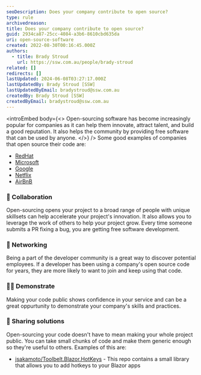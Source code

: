 ```yaml
---
seoDescription: Does your company contribute to open source?
type: rule
archivedreason:
title: Does your company contribute to open source?
guid: 2934ca87-25cc-4084-a3b6-8610cbd635da
uri: open-source-software
created: 2022-08-30T00:16:45.000Z
authors:
  - title: Brady Stroud
    url: https://ssw.com.au/people/brady-stroud
related: []
redirects: []
lastUpdated: 2024-06-08T03:27:17.000Z
lastUpdatedBy: Brady Stroud [SSW]
lastUpdatedByEmail: bradystroud@ssw.com.au
createdBy: Brady Stroud [SSW]
createdByEmail: bradystroud@ssw.com.au
---
```


<introEmbed
  body={<>
Open-sourcing software has become increasingly popular for companies as it can help them innovate, attract talent, and build a good reputation. It also helps the community by providing free software that can be used by anyone.
  </>}
/>
Some good examples of companies that open source their code are:

- [RedHat](https://redhatofficial.github.io/)
- [Microsoft](https://opensource.microsoft.com/)
- [Google](https://opensource.google/)
- [Netflix](https://netflix.github.io/)
- [AirBnB](https://airbnb.io/projects/)

### 🧱 Collaboration

Open-sourcing opens your project to a broad range of people with unique skillsets can help accelerate your project's innovation. It also allows you to leverage the work of others to help your project grow.
Every time someone submits a PR fixing a bug, you are getting free software development.

### 🔗 Networking

Being a part of the developer community is a great way to discover potential employees. If a developer has been using a company's open source code for years, they are more likely to want to join and keep using that code.

### 👨‍🏫 Demonstrate

Making your code public shows confidence in your service and can be a great oppurtunity to demonstrate your company's skills and practices.

### 🤝 Sharing solutions

Open-sourcing your code doesn't have to mean making your whole project public. You can take small chunks of code and make them generic enough so they're useful to others.
Examples of this are:

- [jsakamoto/Toolbelt.Blazor.HotKeys](https://github.com/jsakamoto/Toolbelt.Blazor.HotKeys) - This repo contains a small library that allows you to add hotkeys to your Blazor apps
